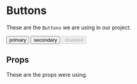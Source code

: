 
<Meta title='Button' component={Button} />

# Buttons

These are the `Buttons` we are using in our project.

<Canvas>
  <Story name='primary'>
    <Button onClick={action('click on link')} primary>
      primary
    </Button>
  </Story>
  <Story name='secondary'>
    <Button onClick={action('click on link')} secondary>
      secondary
    </Button>
  </Story>
  <Story name='disabled'>
    <Button
      onClick={action('click on link')}
      disabled={boolean('Disabled', true)}
    >
      disabled
    </Button>
  </Story>
</Canvas>

## Props

These are the props were using.

<Props of={Button} />
